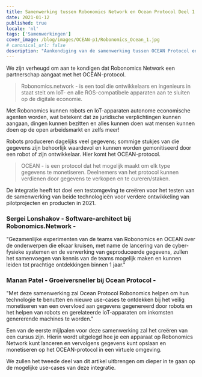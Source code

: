 ```yaml
---
title: Samenwerking tussen Robonomics Network en Ocean Protocol Deel 1
date: 2021-01-12
published: true
locale: 'nl'
tags: ['Samenwerkingen']
cover_image: /blog/images/OCEAN-p1/Robonomics_Ocean_1.jpg
# canonical_url: false
description: "Aankondiging van de samenwerking tussen OCEAN Protocol en Robonomics Network"
---
```


We zijn verheugd om aan te kondigen dat Robonomics Network een partnerschap aangaat met het OCEAN-protocol.

> Robonomics.network - is een tool die ontwikkelaars en ingenieurs in staat stelt om IoT- en alle ROS-compatibele apparaten aan te sluiten op de digitale economie.

Met Robonomics kunnen robots en IoT-apparaten autonome economische agenten worden, wat betekent dat ze juridische verplichtingen kunnen aangaan, dingen kunnen bezitten en alles kunnen doen wat mensen kunnen doen op de open arbeidsmarkt en zelfs meer!

Robots produceren dagelijks veel gegevens; sommige stukjes van die gegevens zijn behoorlijk waardevol en kunnen worden gemonitiseerd door een robot of zijn ontwikkelaar. Hier komt het OCEAN-protocol.

> OCEAN - is een protocol dat het mogelijk maakt om elk type gegevens te monetiseren. Deelnemers van het protocol kunnen verdienen door gegevens te verkopen en te cureren/staken.

De integratie heeft tot doel een testomgeving te creëren voor het testen van de samenwerking van beide technologieën voor verdere ontwikkeling van pilotprojecten en producten in 2021.

<TextCard image="/avatars/Sergei-Lonshakov.jpg" back="transparent">

### Sergei Lonshakov - Software-architect bij Robonomics.Network -

"Gezamenlijke experimenten van de teams van Robonomics en OCEAN over de onderwerpen die elkaar kruisen, met name de lancering van de cyber-fysieke systemen en de verwerking van geproduceerde gegevens, zullen het samenvoegen van kennis van de teams mogelijk maken en kunnen leiden tot prachtige ontdekkingen binnen 1 jaar."

</TextCard>

<TextCard image="/avatars/Manan-Patel.jpg" back="transparent">

### Manan Patel - Groeiversneller bij Ocean Protocol -

"Met deze samenwerking zal Ocean Protocol Robonomics helpen om hun technologie te benutten en nieuwe use-cases te ontdekken bij het veilig monetiseren van een overvloed aan gegevens gegenereerd door robots en het helpen van robots en gerelateerde IoT-apparaten om inkomsten genererende machines te worden."

</TextCard>

Een van de eerste mijlpalen voor deze samenwerking zal het creëren van een cursus zijn.
Hierin wordt uitgelegd hoe je een apparaat op Robonomics Network kunt lanceren en vervolgens gegevens kunt opslaan en monetiseren op het OCEAN-protocol in een virtuele omgeving.

We zullen het tweede deel van dit artikel uitbrengen om dieper in te gaan op de mogelijke use-cases van deze integratie.